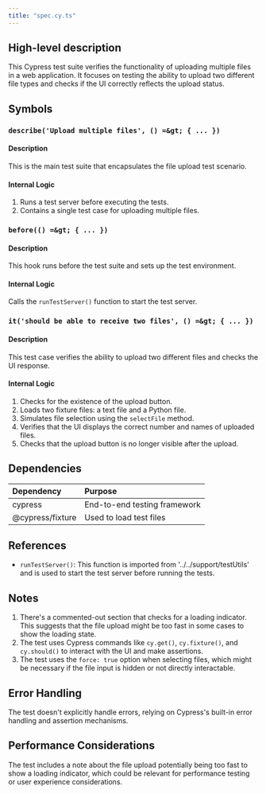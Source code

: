 ```yaml
---
title: "spec.cy.ts"
---
```


## High-level description
This Cypress test suite verifies the functionality of uploading multiple files in a web application. It focuses on testing the ability to upload two different file types and checks if the UI correctly reflects the upload status.

## Symbols

### `describe('Upload multiple files', () =&gt; { ... })`
#### Description
This is the main test suite that encapsulates the file upload test scenario.

#### Internal Logic
1. Runs a test server before executing the tests.
2. Contains a single test case for uploading multiple files.

### `before(() =&gt; { ... })`
#### Description
This hook runs before the test suite and sets up the test environment.

#### Internal Logic
Calls the `runTestServer()` function to start the test server.

### `it('should be able to receive two files', () =&gt; { ... })`
#### Description
This test case verifies the ability to upload two different files and checks the UI response.

#### Internal Logic
1. Checks for the existence of the upload button.
2. Loads two fixture files: a text file and a Python file.
3. Simulates file selection using the `selectFile` method.
4. Verifies that the UI displays the correct number and names of uploaded files.
5. Checks that the upload button is no longer visible after the upload.

## Dependencies
| Dependency | Purpose |
|:-----------|:--------|
| cypress | End-to-end testing framework |
| @cypress/fixture | Used to load test files |

## References
- `runTestServer()`: This function is imported from '../../support/testUtils' and is used to start the test server before running the tests.

## Notes
1. There's a commented-out section that checks for a loading indicator. This suggests that the file upload might be too fast in some cases to show the loading state.
2. The test uses Cypress commands like `cy.get()`, `cy.fixture()`, and `cy.should()` to interact with the UI and make assertions.
3. The test uses the `force: true` option when selecting files, which might be necessary if the file input is hidden or not directly interactable.

## Error Handling
The test doesn't explicitly handle errors, relying on Cypress's built-in error handling and assertion mechanisms.

## Performance Considerations
The test includes a note about the file upload potentially being too fast to show a loading indicator, which could be relevant for performance testing or user experience considerations.